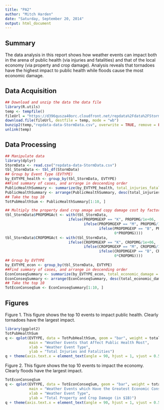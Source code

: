 ```yaml
---
title: "PA2"
author: "Mitch Harden"
date: "Saturday, September 20, 2014"
output: html_document
---
```

## Summary

The data analysis in this report shows how weather events can impact both in the arena of public health (via injuries and fatalities) and that of the local economy (via property and crop damage). Analysis reveals that tornadoes have the highest impact to public health while floods cause the most economic damage. 

## Data Acquisition

```r
## Download and unzip the data the data file
library(R.utils)
temp <- tempfile()
fileUrl = "https://d396qusza40orc.cloudfront.net/repdata%2Fdata%2FStormData.csv.bz2"
download.file(fileUrl, destfile = temp, mode = "wb")
bunzip2(temp,"repdata-data-StormData.csv", overwrite = TRUE, remove = FALSE)
unlink(temp)
```

## Data Processing

```r
## Manipulate data 
library(dplyr)
StormData <- read.csv("repdata-data-StormData.csv")
tbl_StormData <- tbl_df(StormData)
## Group by Event Type (EVTYPE)
by_EVTYPE_health <- group_by(tbl_StormData, EVTYPE)
##Find summary of cases, and arrange in descending order
PublicHealthSummary <- summarize(by_EVTYPE_health, total_injuries_fatalities = sum(FATALITIES, INJURIES))
PublicHealthSummary <- arrange(PublicHealthSummary, desc(total_injuries_fatalities))
## Take the top 10
TotPubHealthSum <- PublicHealthSummary[1:10, ]

## Multiply the property dand crop amage and copy damage cost by factor to put value in $1B
tbl_StormData$PROPDMGAct <- with(tbl_StormData, 
                             ifelse(PROPDMGEXP == "K", PROPDMG/1e+06,
                                    ifelse(PROPDMGEXP == "M", PROPDMG/1000,
                                           ifelse(PROPDMGEXP == "B", PROPDMG, 
                                                  0*PROPDMG))))
tbl_StormData$CROPDMGAct <- with(tbl_StormData, 
                             ifelse(CROPDMGEXP == "K", CROPDMG/1e+06,
                                    ifelse(CROPDMGEXP == "M", CROPDMG/1000,
                                           ifelse(CROPDMGEXP == "B", CROPDMG, 
                                                  0*CROPDMG))))
## Group by EVTYPE
by_EVTYPE_econ <- group_by(tbl_StormData, EVTYPE)
##Find summary of cases, and arrange in descending order
EconConseqSummary <- summarize(by_EVTYPE_econ, total_economic_damage = sum(PROPDMGAct, CROPDMGAct))
EconConseqSummary <- arrange(EconConseqSummary, desc(total_economic_damage))
## Take the top 10
TotEconConseqSum <- EconConseqSummary[1:10, ]
```

## Figures

Figure 1. This figure shows the top 10 events to impact public health. Clearly tornadoes have the largest impact.

```r
library(ggplot2)
TotPubHealthSum
q <- qplot(EVTYPE, data = TotPubHealthSum, geom = "bar", weight = total_injuries_fatalities,
           main = "Weather Events that Affect Public Health Most",
           xlab = "Weather Event Type",
           ylab = "Total Injuries and Fatalities")
q + theme(axis.text.x = element_text(angle = 90, hjust = 1, vjust = 0.5))
```

Figure 2. This figure shows the top 10 events to impact the economy. Clearly floods have the largest impact.

```r
TotEconConseqSum
q <- qplot(EVTYPE, data = TotEconConseqSum, geom = "bar", weight = total_economic_damage,
           main = "Weather Events which Have the Greatest Economic Consequence",
           xlab = "Weather Event Type",
           ylab = "Total Property and Crop Damage (in $1B)")
q + theme(axis.text.x = element_text(angle = 90, hjust = 1, vjust = 0.5))
```


